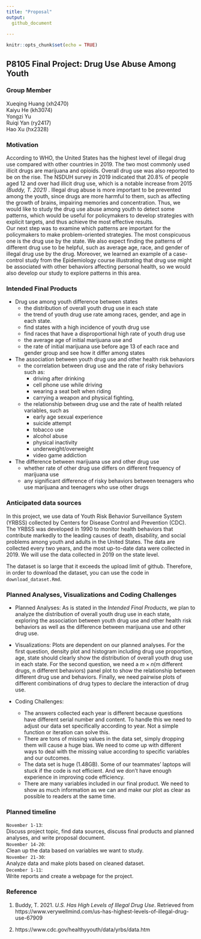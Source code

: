 ```yaml
---
title: "Proposal"
output: 
  github_document
    
---
```


```r
knitr::opts_chunk$set(echo = TRUE)
```

## P8105 Final Project: Drug Use Abuse Among Youth
### Group Member
Xueqing Huang (xh2470)\
Kaiyu He (kh3074)\
Yongzi Yu\
Ruiqi Yan (ry2417)\
Hao Xu (hx2328)\

### Motivation
According to WHO, the United States has the highest level of illegal drug use compared with other countries in 2019. The two most commonly used illicit drugs are marijuana and opioids. Overall drug use was also reported to be on the rise. The NSDUH survey in 2019 indicated that 20.8% of people aged 12 and over had illicit drug use, which is a notable increase from 2015 *(Buddy, T. 2021)* . Illegal drug abuse is more important to be prevented among the youth, since drugs are more harmful to them, such as affecting the growth of brains, impairing memories and concentration. Thus, we would like to study the drug use abuse among youth to detect some patterns, which would be useful for policymakers to develop strategies with explicit targets, and thus achieve the most effective results.\
Our next step was to examine which patterns are important for the policymakers to make problem-oriented strategies. The most conspicuous one is the drug use by the state. We also expect finding the patterns of different drug use to be helpful, such as average age, race, and gender of illegal drug use by the drug. Moreover, we learned an example of a case-control study from the Epidemiology course illustrating that drug use might be associated with other behaviors affecting personal health, so we would also develop our study to explore patterns in this area.\

### Intended Final Products
- Drug use among youth difference between states
   - the distribution of overall youth drug use in each state
   - the trend of youth drug use rate among races, gender, and age in each state. 
   - find states with a high incidence of youth drug use
   - find races that have a disproportional high rate of youth drug use  
   - the average age of initial marijuana use and 
   - the rate of initial marijuana use before age 13 of each race and gender group and see how it differ among states
- The association between youth drug use and other health risk behaviors      
  - the correlation between drug use and the rate of risky behaviors such as:
    - driving after drinking
    - cell phone use while driving
    - wearing a seat belt when riding
    - carrying a weapon and physical fighting, 
  - the relationship between drug use and the rate of health related variables, such as
    - early age sexual experience
    - suicide attempt
    - tobacco use
    - alcohol abuse
    - physical inactivity
    - underweight/overweight
    - video game addiction
- The difference between marijuana use and other drug use
  - whether rate of other drug use differs on different frequency of marijuana use 
  - any significant difference of risky behaviors between teenagers who use marijuana and teenagers who use other drugs


### Anticipated data sources
In this project, we use data of Youth Risk Behavior Surveillance System (YRBSS) collected by Centers for Disease Control and Prevention (CDC). The YRBSS was developed in 1990 to monitor health behaviors that contribute markedly to the leading causes of death, disability, and social problems among youth and adults in the United States. The data are collected every two years, and the most up-to-date data were collected in 2019. We will use the data collected in 2019 on the state level.

The dataset is so large that it exceeds the upload limit of github. Therefore, in order to download the dataset, you can use the code in `download_dataset.Rmd`.

### Planned Analyses, Visualizations and Coding Challenges
- Planned Analyses: As is stated in the *Intended Final Products*, we plan to analyze the distribution of overall youth drug use in each state, exploring the association between youth drug use and other health risk behaviors as well as the difference between marijuana use and other drug use.  

- Visualizations: Plots are dependent on our planned analyses. For the first question, density plot and histogram including drug use proportion, age, state should clearly show the distribution of overall youth drug use in each state. For the second question, we need a $m\times n$(m different drugs, n different behaviors) panel plot to show the relationship between different drug use and behaviors. Finally, we need pairwise plots of different combinations of drug types to declare the interaction of drug use.

- Coding Challenges:  
  - The answers collected each year is different because questions have different serial number and content. To handle this we need to adjust our data set specifically according to year. Not a simple function or iteration can solve this.  
  - There are tons of missing values in the data set, simply dropping them will cause a huge bias. We need to come up with different ways to deal with the missing value according to specific variables and our outcomes.
  - The data set is huge (1.48GB). Some of our teammates' laptops will stuck if the code is not efficient. And we don't have enough experience in improving code efficiency.  
  - There are many variables included in our final product. We need to show as much information as we can and make our plot as clear as possible to readers at the same time.  


### Planned timeline

`November 1-13`: \
Discuss project topic, find data sources, discuss final products and planned analyses, and write proposal document.\
`November 14-20`: \
Clean up the data based on variables we want to study. \
`November 21-30`: \
Analyze data and make plots based on cleaned dataset.\
`December 1-11`: \
Write reports and create a webpage for the project.

### Reference
1. Buddy, T. 2021. *U.S. Has High Levels of Illegal Drug Use*. Retrieved from https://www.verywellmind.com/us-has-highest-levels-of-illegal-drug-use-67909 

2. https://www.cdc.gov/healthyyouth/data/yrbs/data.htm